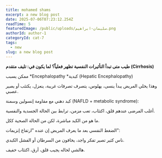 ```yaml
---
title: mohamed shams
excerpt: a new blog post
date: 2025-07-06T07:23:12.254Z
readTime: 5
featuredImage: /public/uploads/سليمان-ابراهيم.png
authorId: author-1
categoryId: cat-7
tags:
  - new
slug: a new blog post
---
```


**طيب متى تبدأ التأثيرات النفسية تظهر فعلياً؟
لما يكون في:
تليف متقدم (Cirrhosis)**

ممكن يسبب *Encephalopathy *كبدية (Hepatic Encephalopathy)

وهذا يخلي المريض يبدأ ينسى، يهلوس، يتصرف تصرفات غريبة، ينعزل، يكتئب أو يصير عصبي.

كبد دهني مع مقاومة إنسولين وسمنة (NAFLD + metabolic syndrome):

أغلب المرضى عندهم قلق، اكتئاب، تعب مزمن، ترابط بين الحالة الجسدية والنفسية.

ما هو من الكبد مباشرة، لكن من الحالة الصحية ككل.

الضغط النفسي بعد ما يعرف المريض إن عنده "ارتفاع إنزيمات":

ناس كثير تصير تفكر واجد، يخافون من السرطان أو الفشل الكبدي.

هالشي لحاله يجيب قلق، أرق، اكتئاب خفيف.
